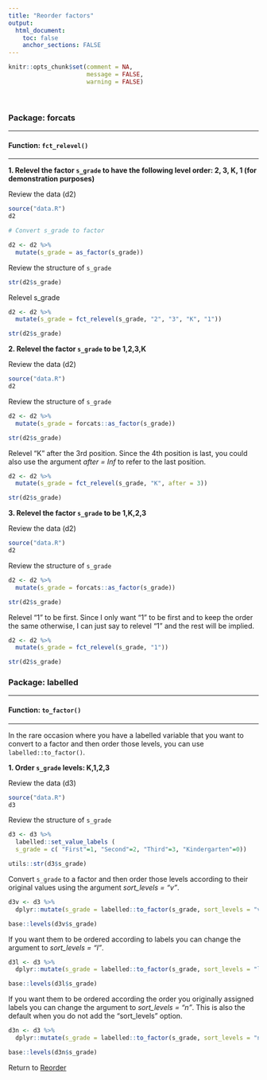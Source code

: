 ```yaml
---
title: "Reorder factors"
output: 
  html_document:
    toc: false
    anchor_sections: FALSE
---
```


```r
knitr::opts_chunk$set(comment = NA,
                      message = FALSE,
                      warning = FALSE)
```

<br>

### Package: forcats

---

#### Function: `fct_relevel()`

---

**1\. Relevel the factor `s_grade` to have the following level order: 2, 3, K, 1 (for demonstration purposes)**

Review the data (d2)

```r

source("data.R")
d2

```

```r

# Convert s_grade to factor

d2 <- d2 %>% 
  mutate(s_grade = as_factor(s_grade))

```


Review the structure of `s_grade`

```r

str(d2$s_grade)

```

Relevel s_grade

```r

d2 <- d2 %>% 
  mutate(s_grade = fct_relevel(s_grade, "2", "3", "K", "1"))

str(d2$s_grade)

```



**2\. Relevel the factor `s_grade` to be 1,2,3,K**

Review the data (d2)

```r

source("data.R")
d2

```

Review the structure of `s_grade`

```r

d2 <- d2 %>% 
  mutate(s_grade = forcats::as_factor(s_grade))

```

```r

str(d2$s_grade)

```

Relevel "K" after the 3rd position. Since the 4th position is last, you could also use the argument *after = Inf* to refer to the last position.

```r

d2 <- d2 %>% 
  mutate(s_grade = fct_relevel(s_grade, "K", after = 3))

str(d2$s_grade)

```


**3\. Relevel the factor `s_grade` to be 1,K,2,3**

Review the data (d2)

```r

source("data.R")
d2

```

Review the structure of `s_grade`

```r

d2 <- d2 %>% 
  mutate(s_grade = forcats::as_factor(s_grade))

```

```r

str(d2$s_grade)

```

Relevel "1" to be first. Since I only want "1" to be first and to keep the order the same otherwise, I can just say to relevel "1" and the rest will be implied.

```r

d2 <- d2 %>% 
  mutate(s_grade = fct_relevel(s_grade, "1"))

str(d2$s_grade)

```



### Package: labelled

---

#### Function: `to_factor()`

---

In the rare occasion where you have a labelled variable that you want to convert to a factor and then order those levels, you can use `labelled::to_factor()`.

**1\. Order `s_grade` levels: K,1,2,3**

Review the data (d3)

```r

source("data.R")
d3

```

Review the structure of `s_grade`

```r

d3 <- d3 %>% 
  labelled::set_value_labels (
  s_grade = c( "First"=1, "Second"=2, "Third"=3, "Kindergarten"=0))

```


```r

utils::str(d3$s_grade)

```


Convert `s_grade` to a factor and then order those levels according to their original values using the argument *sort_levels = "v"*.

```r

d3v <- d3 %>% 
  dplyr::mutate(s_grade = labelled::to_factor(s_grade, sort_levels = "v"))

base::levels(d3v$s_grade)

```

If you want them to be ordered according to labels you can change the argument to *sort_levels = "l"*. 

```r

d3l <- d3 %>% 
  dplyr::mutate(s_grade = labelled::to_factor(s_grade, sort_levels = "l"))

base::levels(d3l$s_grade)

```

If you want them to be ordered according the order you originally assigned labels you can change the argument to *sort_levels = "n"*. This is also the default when you do not add the "sort_levels" option.

```r

d3n <- d3 %>% 
  dplyr::mutate(s_grade = labelled::to_factor(s_grade, sort_levels = "n"))

base::levels(d3n$s_grade)

```

Return to [Reorder](https://github.com/Cghlewis/data-wrangling-functions/wiki/Reorder)